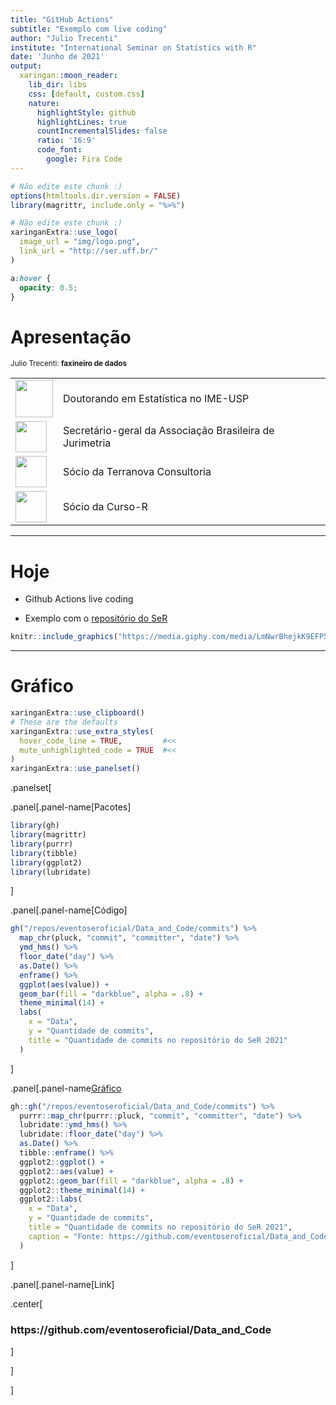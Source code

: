 ```yaml
---
title: "GitHub Actions"
subtitle: "Exemplo com live coding"
author: "Julio Trecenti"
institute: "International Seminar on Statistics with R"  
date: 'Junho de 2021'
output:
  xaringan::moon_reader:
    lib_dir: libs
    css: [default, custom.css]
    nature:
      highlightStyle: github
      highlightLines: true
      countIncrementalSlides: false
      ratio: '16:9'
      code_font: 
        google: Fira Code
---
```


```r
# Não edite este chunk :)
options(htmltools.dir.version = FALSE)
library(magrittr, include.only = "%>%")
```

```r
# Não edite este chunk :)
xaringanExtra::use_logo(
  image_url = "img/logo.png", 
  link_url = "http://ser.uff.br/"
)
```


```css
a:hover {
  opacity: 0.5;
}
```

# Apresentação

<style type="text/css">
td {
  vertical-align: center;
}
</style>
<small>Julio Trecenti: **faxineiro de dados**</small>
<table style="border:none;border-color:none;">
<tr>
<td><img style="border:none;height:60px" src='https://jtrecenti.github.io/slides/docs/ime2021/img/ime.png' /></td>
<td>Doutorando em Estatística no IME-USP</td>
</tr>
<tr>
<td><img style="border:none;height:50px" src='https://jtrecenti.github.io/slides/docs/ime2021/img/abj.png' /></td>
<td>Secretário-geral da Associação Brasileira de Jurimetria</td>
</tr>
<tr>
<td><img style="border:none;height:50px" src='https://jtrecenti.github.io/slides/docs/ime2021/img/terranova.png' /></td>
<td>Sócio da Terranova Consultoria</td>
</tr>
<tr>
<td><img style="border:none;height:50px" src='https://jtrecenti.github.io/slides/docs/ime2021/img/curso-r.png' /></td>
<td>Sócio da Curso-R</td>
</tr>
</table>

---

# Hoje

- Github Actions live coding

- Exemplo com o [repositório do SeR](https://github.com/eventoseroficial/Data_and_Code)

```r
knitr::include_graphics("https://media.giphy.com/media/LmNwrBhejkK9EFP504/giphy.gif")
```


---

# Gráfico

```r
xaringanExtra::use_clipboard()
# These are the defaults
xaringanExtra::use_extra_styles(
  hover_code_line = TRUE,         #<<
  mute_unhighlighted_code = TRUE  #<<
)
xaringanExtra::use_panelset()
```

.panelset[

.panel[.panel-name[Pacotes]

```r
library(gh)
library(magrittr)
library(purrr)
library(tibble)
library(ggplot2)
library(lubridate)
```


]

.panel[.panel-name[Código]

```r
gh("/repos/eventoseroficial/Data_and_Code/commits") %>% 
  map_chr(pluck, "commit", "committer", "date") %>% 
  ymd_hms() %>% 
  floor_date("day") %>% 
  as.Date() %>% 
  enframe() %>% 
  ggplot(aes(value)) +
  geom_bar(fill = "darkblue", alpha = .8) +
  theme_minimal(14) +
  labs(
    x = "Data", 
    y = "Quantidade de commits",
    title = "Quantidade de commits no repositório do SeR 2021"
  )
```

]

.panel[.panel-name[Gráfico]

```r
gh::gh("/repos/eventoseroficial/Data_and_Code/commits") %>% 
  purrr::map_chr(purrr::pluck, "commit", "committer", "date") %>% 
  lubridate::ymd_hms() %>% 
  lubridate::floor_date("day") %>% 
  as.Date() %>% 
  tibble::enframe() %>% 
  ggplot2::ggplot() +
  ggplot2::aes(value) +
  ggplot2::geom_bar(fill = "darkblue", alpha = .8) +
  ggplot2::theme_minimal(14) +
  ggplot2::labs(
    x = "Data", 
    y = "Quantidade de commits",
    title = "Quantidade de commits no repositório do SeR 2021",
    caption = "Fonte: https://github.com/eventoseroficial/Data_and_Code"
  )
```

]

.panel[.panel-name[Link]

.center[

### https://github.com/eventoseroficial/Data_and_Code

]

]

]
